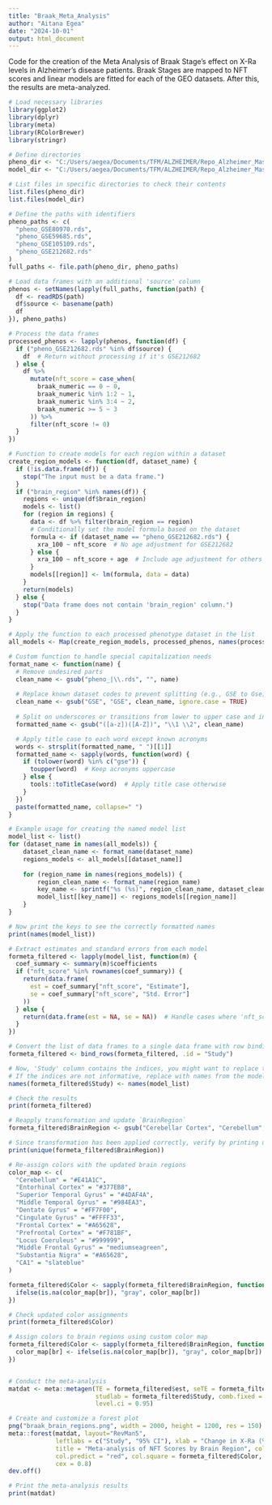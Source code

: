 ```yaml
---
title: "Braak_Meta_Analysis"
author: "Aitana Egea"
date: "2024-10-01"
output: html_document
---
```


Code for the creation of the Meta Analysis of Braak Stage's effect on X-Ra levels in Alzheimer's disease patients. Braak Stages are mapped to NFT scores and linear models are fitted for each of the GEO datasets. After this, the results are meta-analyzed. 

```r
# Load necessary libraries
library(ggplot2)
library(dplyr)
library(meta)
library(RColorBrewer)
library(stringr)

# Define directories
pheno_dir <- "C:/Users/aegea/Documents/TFM/ALZHEIMER/Repo_Alzheimer_Master_Thesis/Supplementary_Files/pheno_dfs"
model_dir <- "C:/Users/aegea/Documents/TFM/ALZHEIMER/Repo_Alzheimer_Master_Thesis/Supplementary_Files/models_nft_score"

# List files in specific directories to check their contents
list.files(pheno_dir)
list.files(model_dir)
```

```r
# Define the paths with identifiers
pheno_paths <- c(
  "pheno_GSE80970.rds",
  "pheno_GSE59685.rds",
  "pheno_GSE105109.rds",
  "pheno_GSE212682.rds"
)
full_paths <- file.path(pheno_dir, pheno_paths)

# Load data frames with an additional 'source' column
phenos <- setNames(lapply(full_paths, function(path) {
  df <- readRDS(path)
  df$source <- basename(path)
  df
}), pheno_paths)

# Process the data frames
processed_phenos <- lapply(phenos, function(df) {
  if ("pheno_GSE212682.rds" %in% df$source) {
    df  # Return without processing if it's GSE212682
  } else {
    df %>%
      mutate(nft_score = case_when(
        braak_numeric == 0 ~ 0,
        braak_numeric %in% 1:2 ~ 1,
        braak_numeric %in% 3:4 ~ 2,
        braak_numeric >= 5 ~ 3
      )) %>%
      filter(nft_score != 0)
  }
})


```


```r
# Function to create models for each region within a dataset
create_region_models <- function(df, dataset_name) {
  if (!is.data.frame(df)) {
    stop("The input must be a data frame.")
  }
  if ("brain_region" %in% names(df)) {
    regions <- unique(df$brain_region)
    models <- list()
    for (region in regions) {
      data <- df %>% filter(brain_region == region)
      # Conditionally set the model formula based on the dataset
      formula <- if (dataset_name == "pheno_GSE212682.rds") {
        xra_100 ~ nft_score  # No age adjustment for GSE212682
      } else {
        xra_100 ~ nft_score + age  # Include age adjustment for others
      }
      models[[region]] <- lm(formula, data = data)
    }
    return(models)
  } else {
    stop("Data frame does not contain 'brain_region' column.")
  }
}

# Apply the function to each processed phenotype dataset in the list
all_models <- Map(create_region_models, processed_phenos, names(processed_phenos))
```

```r
# Custom function to handle special capitalization needs
format_name <- function(name) {
  # Remove undesired parts
  clean_name <- gsub("pheno_|\\.rds", "", name)
  
  # Replace known dataset codes to prevent splitting (e.g., GSE to Gse)
  clean_name <- gsub("GSE", "GSE", clean_name, ignore.case = TRUE)
  
  # Split on underscores or transitions from lower to upper case and insert spaces
  formatted_name <- gsub("([a-z])([A-Z])", "\\1 \\2", clean_name)

  # Apply title case to each word except known acronyms
  words <- strsplit(formatted_name, " ")[[1]]
  formatted_name <- sapply(words, function(word) {
    if (tolower(word) %in% c("gse")) {
      toupper(word)  # Keep acronyms uppercase
    } else {
      tools::toTitleCase(word)  # Apply title case otherwise
    }
  })
  paste(formatted_name, collapse=" ")
}

# Example usage for creating the named model list
model_list <- list()
for (dataset_name in names(all_models)) {
    dataset_clean_name <- format_name(dataset_name)
    regions_models <- all_models[[dataset_name]]
    
    for (region_name in names(regions_models)) {
        region_clean_name <- format_name(region_name)
        key_name <- sprintf("%s (%s)", region_clean_name, dataset_clean_name)
        model_list[[key_name]] <- regions_models[[region_name]]
    }
}

# Now print the keys to see the correctly formatted names
print(names(model_list))

```

```r

# Extract estimates and standard errors from each model
formeta_filtered <- lapply(model_list, function(m) {
  coef_summary <- summary(m)$coefficients
  if ("nft_score" %in% rownames(coef_summary)) {
    return(data.frame(
      est = coef_summary["nft_score", "Estimate"], 
      se = coef_summary["nft_score", "Std. Error"]
    ))
  } else {
    return(data.frame(est = NA, se = NA))  # Handle cases where 'nft_score' might not be in the model
  }
})

# Convert the list of data frames to a single data frame with row binding
formeta_filtered <- bind_rows(formeta_filtered, .id = "Study")

# Now, 'Study' column contains the indices, you might want to replace them or adjust as needed
# If the indices are not informative, replace with names from the model_list
names(formeta_filtered$Study) <- names(model_list)

# Check the results
print(formeta_filtered)

```


```r
# Reapply transformation and update `BrainRegion`
formeta_filtered$BrainRegion <- gsub("Cerebellar Cortex", "Cerebellum", formeta_filtered$BrainRegion, ignore.case = TRUE)

# Since transformation has been applied correctly, verify by printing unique brain regions
print(unique(formeta_filtered$BrainRegion))

# Re-assign colors with the updated brain regions
color_map <- c(
  "Cerebellum" = "#E41A1C",
  "Entorhinal Cortex" = "#377EB8",
  "Superior Temporal Gyrus" = "#4DAF4A",
  "Middle Temporal Gyrus" = "#984EA3",
  "Dentate Gyrus" = "#FF7F00",
  "Cingulate Gyrus" = "#FFFF33",
  "Frontal Cortex" = "#A65628",
  "Prefrontal Cortex" = "#F781BF",
  "Locus Coeruleus" = "#999999",
  "Middle Frontal Gyrus" = "mediumseagreen",
  "Substantia Nigra" = "#A65628",
  "CA1" = "slateblue"
)

formeta_filtered$Color <- sapply(formeta_filtered$BrainRegion, function(br) {
  ifelse(is.na(color_map[br]), "gray", color_map[br])
})

# Check updated color assignments
print(formeta_filtered$Color)
```


```r


# Assign colors to brain regions using custom color map
formeta_filtered$Color <- sapply(formeta_filtered$BrainRegion, function(br) {
  color_map[br] <- ifelse(is.na(color_map[br]), "gray", color_map[br])
})


# Conduct the meta-analysis
matdat <- meta::metagen(TE = formeta_filtered$est, seTE = formeta_filtered$se,
                        studlab = formeta_filtered$Study, comb.fixed = TRUE, comb.random = TRUE, 
                        level.ci = 0.95)

# Create and customize a forest plot
png("braak_brain_regions.png", width = 2000, height = 1200, res = 150)
meta::forest(matdat, layout="RevMan5",  
             leftlabs = c("Study", "95% CI"), xlab = "Change in X-Ra (%) levels", 
             title = "Meta-analysis of NFT Scores by Brain Region", col.diamond = "blue", col.diamond.lines = "steelblue", 
             col.predict = "red", col.square = formeta_filtered$Color, col.square.lines = formeta_filtered$Color,
             cex = 0.8)
dev.off()

# Print the meta-analysis results
print(matdat)

```
